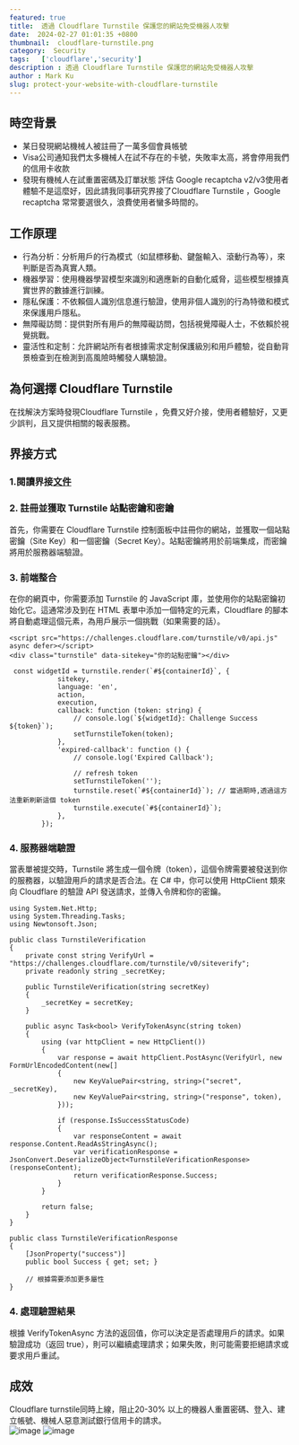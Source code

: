 ```yaml
---
featured: true
title:  透過 Cloudflare Turnstile 保護您的網站免受機器人攻擊
date:  2024-02-27 01:01:35 +0800
thumbnail:  cloudflare-turnstile.png
category:  Security 
tags:   ['cloudflare','security']
description : 透過 Cloudflare Turnstile 保護您的網站免受機器人攻擊
author : Mark Ku
slug: protect-your-website-with-cloudflare-turnstile
---
```

## 時空背景
* 某日發現網站機械人被註冊了一萬多個會員帳號
* Visa公司通知我們太多機械人在試不存在的卡號，失敗率太高，將會停用我們的信用卡收款
* 發現有機械人在試重置密碼及訂單狀態
評估 Google recaptcha v2/v3使用者體驗不是這麼好，因此請我同事研究界接了Cloudflare Turnstile ，Google recaptcha 常常要選很久，浪費使用者蠻多時間的。

## 工作原理
* 行為分析：分析用戶的行為模式（如鼠標移動、鍵盤輸入、滾動行為等），來判斷是否為真實人類。
* 機器學習：使用機器學習模型來識別和適應新的自動化威脅，這些模型根據真實世界的數據進行訓練。
* 隱私保護：不依賴個人識別信息進行驗證，使用非個人識別的行為特徵和模式來保護用戶隱私。
* 無障礙訪問：提供對所有用戶的無障礙訪問，包括視覺障礙人士，不依賴於視覺挑戰。
* 靈活性和定制：允許網站所有者根據需求定制保護級別和用戶體驗，從自動背景檢查到在檢測到高風險時觸發人購驗證。

## 為何選擇 Cloudflare Turnstile
在找解決方案時發現Cloudflare Turnstile ，免費又好介接，使用者體驗好，又更少誤判，且又提供相關的報表服務。

## 界接方式
### 1.閱讀界接[文件](https://developers.cloudflare.com/turnstile/get-started/client-side-rendering/#reset-a-widget)


### 2. 註冊並獲取 Turnstile 站點密鑰和密鑰
首先，你需要在 Cloudflare Turnstile 控制面板中註冊你的網站，並獲取一個站點密鑰（Site Key）和一個密鑰（Secret Key）。站點密鑰將用於前端集成，而密鑰將用於服務器端驗證。

### 3. 前端整合
在你的網頁中，你需要添加 Turnstile 的 JavaScript 庫，並使用你的站點密鑰初始化它。這通常涉及到在 HTML 表單中添加一個特定的元素，Cloudflare 的腳本將自動處理這個元素，為用戶展示一個挑戰（如果需要的話）。

```
<script src="https://challenges.cloudflare.com/turnstile/v0/api.js" async defer></script>
<div class="turnstile" data-sitekey="你的站點密鑰"></div>

 const widgetId = turnstile.render(`#${containerId}`, {
            sitekey,
            language: 'en',
            action,
            execution,
            callback: function (token: string) {
                // console.log(`${widgetId}: Challenge Success ${token}`);
                setTurnstileToken(token);
            },
            'expired-callback': function () {
                // console.log('Expired Callback');

                // refresh token
                setTurnstileToken('');
                turnstile.reset(`#${containerId}`); // 當過期時,透過這方法重新刷新這個 token
                turnstile.execute(`#${containerId}`);
            },
        });

```

### 4. 服務器端驗證
當表單被提交時，Turnstile 將生成一個令牌（token），這個令牌需要被發送到你的服務器，以驗證用戶的請求是否合法。在 C# 中，你可以使用 HttpClient 類來向 Cloudflare 的驗證 API 發送請求，並傳入令牌和你的密鑰。

```
using System.Net.Http;
using System.Threading.Tasks;
using Newtonsoft.Json;

public class TurnstileVerification
{
    private const string VerifyUrl = "https://challenges.cloudflare.com/turnstile/v0/siteverify";
    private readonly string _secretKey;

    public TurnstileVerification(string secretKey)
    {
        _secretKey = secretKey;
    }

    public async Task<bool> VerifyTokenAsync(string token)
    {
        using (var httpClient = new HttpClient())
        {
            var response = await httpClient.PostAsync(VerifyUrl, new FormUrlEncodedContent(new[]
            {
                new KeyValuePair<string, string>("secret", _secretKey),
                new KeyValuePair<string, string>("response", token),
            }));

            if (response.IsSuccessStatusCode)
            {
                var responseContent = await response.Content.ReadAsStringAsync();
                var verificationResponse = JsonConvert.DeserializeObject<TurnstileVerificationResponse>(responseContent);
                return verificationResponse.Success;
            }
        }

        return false;
    }
}

public class TurnstileVerificationResponse
{
    [JsonProperty("success")]
    public bool Success { get; set; }

    // 根據需要添加更多屬性
}

```
### 4. 處理驗證結果
根據 VerifyTokenAsync 方法的返回值，你可以決定是否處理用戶的請求。如果驗證成功（返回 true），則可以繼續處理請求；如果失敗，則可能需要拒絕請求或要求用戶重試。

## 成效
Cloudflare turnstile同時上線，阻止20-30% 以上的機器人重置密碼、登入、建立帳號、機械人惡意測試銀行信用卡的請求。  
![image](1.png)
![image](2.png)



